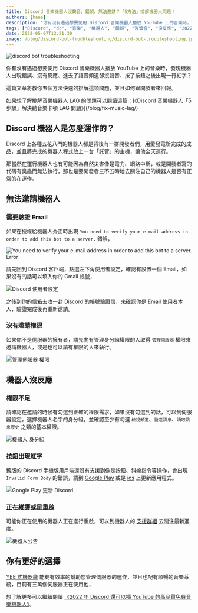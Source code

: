 ```yaml
---
title: Discord 音樂機器人沒聲音、錯誤、無法邀請？「5方法」排解機器人問題！
authors: [kane]
description: "你有沒有遇過想要使用 Discord 音樂機器人播放 YouTube 上的音樂時，發現機器人出現錯誤、沒有反應、進去了語音頻道卻沒聲音、按了按鈕之後出現一行紅字？這篇文章將教你五個方法快速的排解這類問題，並且如何跟開發者來回報。"
tags: ["Discord", "dc", "音樂", "機器人", "錯誤", "沒聲音", "沒反應", "2022"]
date: 2022-05-07T13:21:30
image: /blog/discord-bot-troubleshooting/discord-bot-troubleshooting.jpeg
---
```


![discord bot troubleshooting](/blog/discord-bot-troubleshooting/discord-bot-troubleshooting.jpeg)

你有沒有遇過想要使用 Discord 音樂機器人播放 YouTube 上的音樂時，發現機器人出現錯誤、沒有反應、進去了語音頻道卻沒聲音、按了按鈕之後出現一行紅字？

這篇文章將教你五個方法快速的排解這類問題，並且如何跟開發者來回報。

<Info title="告知你一下">
  如果想了解排解音樂機器人 LAG 的問題可以閱讀這篇：[《Discord 音樂機器人「5
  步驟」解決聽音樂卡頓 LAG 問題》](/blog/fix-music-lag/)
</Info>

## Discord 機器人是怎麼運作的？

Discord 上各種五花八門的機器人都是背後有一群開發者們，用愛發電所完成的成品，並且將完成的機器人程式放上一台「託管」的主機，讓他全天運行。

那當然在運行機器人也有可能因為自然災害像是電力、網路中斷，或是開發者寫的代碼有臭蟲而無法執行，那也是要開發者三不五時地去關注自己的機器人是否有正常的在運作。

<Adsense />

## 無法邀請機器人

### 需要驗證 Email

如果在授權給機器人介面時出現 `You need to verify your e-mail address in order to add this bot to a server.` 錯誤，

![You need to verify your e-mail address in order to add this bot to a server. Error](/blog/discord-bot-troubleshooting/oauth-error.jpg)

請先回到 Discord 客戶端，點選左下角使用者設定，確認有設置一個 Email，如果沒有的話可以填入你的 Gmail 帳號，

![Discord 使用者設定](/blog/discord-bot-troubleshooting/user-settings.jpg)

之後到你的信箱去收一封 Discord 的帳號驗證信，來確認你是 Email 使用者本人，驗證完成後再重新邀請。

<Adsense />

### 沒有邀請權限

如果你不是伺服器的擁有者，請先向有管理身分組權限的人取得 `管理伺服器` 權限來邀請機器人，或是也可以請有權限的人來執行。

![管理伺服器 權限](/blog/discord-bot-troubleshooting/manage-server-permission.png)

## 機器人沒反應

### 權限不足

請確認在邀請的時候有勾選到正確的權限需求，如果沒有勾選到的話，可以到伺服器設定，選擇機器人名字的身分組，並確認至少有勾選 `檢視頻道`、`發送訊息`、`讀取訊息歷史` 之類的基本權限。

<Adsense />

![機器人 身分組](/blog/discord-bot-troubleshooting/bot-role.png)

### 按鈕出現紅字

舊版的 Discord 手機版用戶端還沒有支援到像是按鈕、斜線指令等操作，會出現 `Invalid Form Body` 的錯誤，請到 [Google Play](https://play.google.com/store/apps/details?id=com.discord) 或是 [ios](https://apps.apple.com/hk/app/discord-%E8%81%8A%E5%A4%A9-%E9%80%9A%E8%A9%B1%E8%88%87%E8%81%9A%E6%9C%83/id985746746) 上更新應用程式。

![Google Play 更新 Discord](/blog/discord-bot-troubleshooting/update-discord.jpg)

<Adsense />

### 正在維護或是重啟

可能你正在使用的機器人正在進行重啟，可以到機器人的 [支援群組](https://discord.gg/yeecord) 去關注最新進度。

![機器人公告](/blog/discord-bot-troubleshooting/bot-announcement.png)

## 你有更好的選擇

[YEE 式機器龍](/) 能夠有效率的幫助您管理伺服器的運作，並且也配有順暢的音樂系統，目前有三萬個伺服器正在使用他，

想了解更多可以繼續閱讀 [《2022 年 Discord 還可以播 YouTube 的高品質免費音樂機器人》](/blog/how-to-invite-bot)。

<Adsense />
